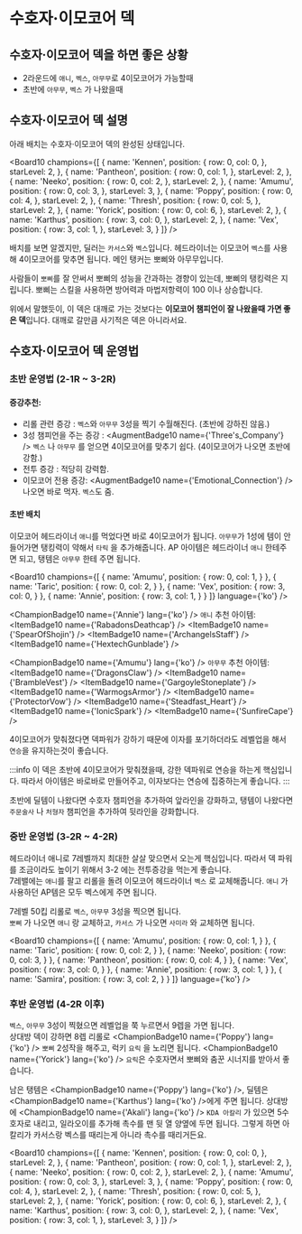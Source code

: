 # 수호자·이모코어 덱

## 수호자·이모코어 덱을 하면 좋은 상황
- 2라운드에 `애니`, `벡스`, `아무무`로 4이모코어가 가능할때
- 초반에 `아무무`, `벡스` 가 나왔을때

## 수호자·이모코어 덱 설명

아래 배치는 수호자·이모코어 덱의 완성된 상태입니다.

<Board10 champions={[
  {
    name: 'Kennen',
    position: {
      row: 0,
      col: 0,
    },
    starLevel: 2,
  },
  {
    name: 'Pantheon',
    position: {
      row: 0,
      col: 1,
    },
    starLevel: 2,
  },
  {
    name: 'Neeko',
    position: {
      row: 0,
      col: 2,
    },
    starLevel: 2,
  },
  {
    name: 'Amumu',
    position: {
      row: 0,
      col: 3,
    },
    starLevel: 3,
  },
  {
    name: 'Poppy',
    position: {
      row: 0,
      col: 4,
    },
    starLevel: 2,
  },
  {
    name: 'Thresh',
    position: {
      row: 0,
      col: 5,
    },
    starLevel: 2,
  },
  {
    name: 'Yorick',
    position: {
      row: 0,
      col: 6,
    },
    starLevel: 2,
  },
  {
    name: 'Karthus',
    position: {
      row: 3,
      col: 0,
    },
    starLevel: 2,
  },
  {
    name: 'Vex',
    position: {
      row: 3,
      col: 1,
    },
    starLevel: 3,
  }
]} />
<Gap />

배치를 보면 알겠지만, 딜러는 `카서스`와 `벡스`입니다.
헤드라이너는 이모코어 `벡스`를 사용해 4이모코어를 맞추면 됩니다.
메인 탱커는 뽀삐와 아무무입니다.

사람들이 `뽀삐`를 잘 안써서 뽀삐의 성능을 간과하는 경향이 있는데, 뽀삐의 탱킹력은 지립니다.
뽀삐는 스킬을 사용하면 방어력과 마법저항력이 100 이나 상승합니다.

위에서 말했듯이, 이 덱은 대깨로 가는 것보다는 **이모코어 챔피언이 잘 나왔을때 가면 좋은 덱**입니다.
대깨로 갈만큼 사기적은 덱은 아니라서요.


## 수호자·이모코어 덱 운영법

### 초반 운영법 (2-1R ~ 3-2R)

#### 증강추천:
  - 리롤 관련 증강 : `벡스`와 `아무무` 3성을 찍기 수월해진다. (초반에 강하진 않음.)
  - 3성 챔피언을 주는 증강 : <AugmentBadge10 name={'Three\'s_Company'} /> `벡스` 나 `아무무` 를 얻으면 4이모코어를 맞추기 쉽다. (4이모코어가 나오면 초반에 강함.)
  - 전투 증강 : 적당히 강력함.
  - 이모코어 전용 증강: <AugmentBadge10 name={'Emotional_Connection'} /> 나오면 바로 먹자. `벡스`도 줌.

#### 초반 배치

이모코어 헤드라이너 `애니`를 먹었다면 바로 4이모코어가 됩니다.
`아무무`가 1성에 템이 안들어가면 탱킹력이 약해서 `타릭` 을 추가해줍니다.
AP 아이템은 헤드라이너 `애니` 한테주면 되고, 탱템은 `아무무` 한테 주면 됩니다.

<Board10 champions={[
  {
    name: 'Amumu',
    position: {
      row: 0,
      col: 1,
    }
  },
  {
    name: 'Taric',
    position: {
      row: 0,
      col: 2,
    }
  },
  {
    name: 'Vex',
    position: {
      row: 3,
      col: 0,
    }
  },
  {
    name: 'Annie',
    position: {
      row: 3,
      col: 1,
    }
  }
]} language={'ko'} />
<Gap />

<ChampionBadge10 name={'Annie'} lang={'ko'} />  `애니` 추천 아이템: <ItemBadge10 name={'RabadonsDeathcap'} /> <ItemBadge10 name={'SpearOfShojin'} /> <ItemBadge10 name={'ArchangelsStaff'} /> <ItemBadge10 name={'HextechGunblade'} />

<ChampionBadge10 name={'Amumu'} lang={'ko'} /> `아무무` 추천 아이템: <ItemBadge10 name={'DragonsClaw'} /> <ItemBadge10 name={'BrambleVest'} /> <ItemBadge10 name={'GargoyleStoneplate'} /> <ItemBadge10 name={'WarmogsArmor'} /> <ItemBadge10 name={'ProtectorVow'} /> <ItemBadge10 name={'Steadfast_Heart'} /> <ItemBadge10 name={'IonicSpark'} /> <ItemBadge10 name={'SunfireCape'} />

4이모코어가 맞춰졌다면 덱파워가 강하기 때문에 이자를 포기하더라도 레벨업을 해서 `연승`을 유지하는것이 좋습니다.

:::info
이 덱은 초반에 4이모코어가 맞춰졌을때, 강한 덱파워로 연승을 하는게 핵심입니다.
따라서 아이템은 바로바로 만들어주고, 이자보다는 연승에 집중하는게 좋습니다.
:::

초반에 딜템이 나왔다면 수호자 챔피언을 추가하여 앞라인을 강화하고,
탱템이 나왔다면 `주문술사` 나 `처형자` 챔피언을 추가하여 뒷라인을 강화합니다.


### 중반 운영법 (3-2R ~ 4-2R)

헤드라이너 애니로 7레벨까지 최대한 살살 맞으면서 오는게 핵심입니다.
따라서 덱 파워를 조금이라도 높이기 위해서 3-2 에는 전투증강을 먹는게 좋습니다.<br />
7레밸에는 `애니`를 팔고 리롤을 돌려 이모코어 헤드라이너 `벡스` 로 교체해줍니다.
`애니` 가 사용하던 AP템은 모두 벡스에게 주면 됩니다.

7레벨 50킵 리롤로 `벡스`, `아무무` 3성을 찍으면 됩니다. <br />
`뽀삐` 가 나오면 `애니` 랑 교체하고, `카서스` 가 나오면 `사미라` 와 교체하면 됩니다.

<Board10 champions={[
  {
    name: 'Amumu',
    position: {
      row: 0,
      col: 1,
    }
  },
  {
    name: 'Taric',
    position: {
      row: 0,
      col: 2,
    }
  },
  {
    name: 'Neeko',
    position: {
      row: 0,
      col: 3,
    }
  },
  {
    name: 'Pantheon',
    position: {
      row: 0,
      col: 4,
    }
  },
  {
    name: 'Vex',
    position: {
      row: 3,
      col: 0,
    }
  },
  {
    name: 'Annie',
    position: {
      row: 3,
      col: 1,
    }
  },
  {
    name: 'Samira',
    position: {
      row: 3,
      col: 2,
    }
  }
]} language={'ko'} />

### 후반 운영법 (4-2R 이후)

`벡스`, `아무무` 3성이 찍혔으면 레벨업을 쭉 누르면서 9렙을 가면 됩니다. <br />
상대방 덱이 강하면 8렙 리롤로 <ChampionBadge10 name={'Poppy'} lang={'ko'} /> `뽀삐` 2성작을 해주고, 럭키 `요릭` 을 노리면 됩니다.
<ChampionBadge10 name={'Yorick'} lang={'ko'} /> `요릭`은 수호자면서 뽀삐와 춤꾼 시너지를 받아서 좋습니다.

남은 탱템은 <ChampionBadge10 name={'Poppy'} lang={'ko'} />, 딜템은 <ChampionBadge10 name={'Karthus'} lang={'ko'} />에게 주면 됩니다.
상대방에 <ChampionBadge10 name={'Akali'} lang={'ko'} /> `KDA 아칼리` 가 있으면 5수호자로 내리고, 일라오이를 추가해 촉수를 맨 뒷 열 양옆에 두면 됩니다.
그렇게 하면 아칼리가 카서스랑 벡스를 때리는게 아니라 촉수를 때리거든요.

<Board10 champions={[
  {
    name: 'Kennen',
    position: {
      row: 0,
      col: 0,
    },
    starLevel: 2,
  },
  {
    name: 'Pantheon',
    position: {
      row: 0,
      col: 1,
    },
    starLevel: 2,
  },
  {
    name: 'Neeko',
    position: {
      row: 0,
      col: 2,
    },
    starLevel: 2,
  },
  {
    name: 'Amumu',
    position: {
      row: 0,
      col: 3,
    },
    starLevel: 3,
  },
  {
    name: 'Poppy',
    position: {
      row: 0,
      col: 4,
    },
    starLevel: 2,
  },
  {
    name: 'Thresh',
    position: {
      row: 0,
      col: 5,
    },
    starLevel: 2,
  },
  {
    name: 'Yorick',
    position: {
      row: 0,
      col: 6,
    },
    starLevel: 2,
  },
  {
    name: 'Karthus',
    position: {
      row: 3,
      col: 0,
    },
    starLevel: 2,
  },
  {
    name: 'Vex',
    position: {
      row: 3,
      col: 1,
    },
    starLevel: 3,
  }
]} />
